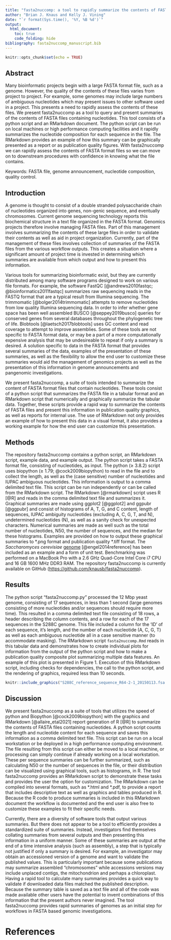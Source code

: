 ```yaml
---
title: "fasta2nuccomp: a tool to rapidly summarize the contents of FASTA files containing nucleotides"
author: "Brian J. Knaus and Kelly J. Vining"
date: "`r format(Sys.time(), '%Y, %B %d')`"
output: 
  html_document:
    toc: true
    code_folding: hide
bibliography: fasta2nuccomp_manuscript.bib
---
```


```r
knitr::opts_chunk$set(echo = TRUE)
```


## Abstract


Many bioinformatic projects begin with a large FASTA format file, such as a genome.
However, the quality of the contents of these files varies from project to project.
For example, some genomes may include large numbers of ambiguous nucleotides which may present issues to other software used in a project.
This presents a need to rapidly assess the contents of these files.
We present fasta2nuccomp as a tool to query and present summaries of the contents of FASTA files containing nucleotides.
This tool consists of a python script and an RMarkdown document.
The python script can be run on local machines or high performance computing facilities and it rapidly summarizes the nucleotide composition for each sequence in the file.
The RMarkdown provides an example of how this summary can be graphically presented as a report or as publication quality figures.
With fasta2nuccomp we can rapidly assess the contents of FASTA format files so we can move on to downstream procedures with confidence in knowing what the file contains.


Keywords: FASTA file, genome announcement, nucleotide composition, quality control.


## Introduction


A genome is thought to consist of a double stranded polysaccharide chain of nucleotides organized into genes, non-genic sequence, and eventually chromosomes.
Current genome sequencing technology reports this biochemical structure in a text file organized in the FASTA format.
Genomics projects therefore involve managing FASTA files.
Part of this management involves summarizing the contents of these large files in order to validate their contents as well as aid in project organization.
Currently, part of the management of these files involves collection of summaries of the FASTA files from the various workflow outputs.
This creates a situation where a significant amount of project time is invested in determining which summaries are available from which output and how to present this information.


Various tools for summarizing bioinformatic exist, but they are currently distributed among many software programs designed to work on various file formats.
For example, the software FastQC [@andrews2010fastqc; @bioinformatics2011fastqc] summarizes raw sequencing reads in the FASTQ format that are a typical result from Illumina sequencing.
The trimmomatic [@bolger2014trimmomatic] attempts to remove nucleotides from low quality Illumina sequencing data.
In order to infer whether gene space has been well assembled BUSCO [@seppey2019busco] queries for conserved genes from several databases throughout the phylogenetic tree of life.
Blobtools [@laetsch2017blobtools] uses GC content and read coverage to attempt to improve assemblies.
Some of these tools are not specific to FASTA format data, or may be a part of a more computationally expensive analysis that may be undesireable to repeat if only a summary is desired.
A solution specific to data in the FASTA format that provides several summaries of the data, examples of the presentation of these summaries, as well as the flexibility to allow the end user to customize these summaries would aid the management of genomics projects as well as the presentation of this information in genome announcements and pangenomic investigations.


We present fasta2nuccomp, a suite of tools intended to summarize the content of FASTA format files that contain nucleotides.
These tools consist of a python script that summarizes the FASTA file in a tabular format and an RMarkdown script that numerically and graphically summarize the tabular data.
Together, these scripts provide a rapid way to summarize the contents of FASTA files and present this information in publication quality graphics, as well as reports for internal use.
The use of RMarkdown not only provides an example of how to present this data in a visual format, it also provides a working example for how the end user can customize this presentation.


## Methods


The repository fasta2nuccomp contains a python script, an RMarkdown script, example data, and example output.
The python script takes a FASTA format file, consisting of nucleotides, as input.
The python (≥ 3.8.2) script uses biopython (≥ 1.79; @cock2009biopython) to read in the file and to collect the length, as well as the (case sensitive) number of nucleotides and IUPAC ambiguous nucleotides.
This information is output to a comma delimited text file.
This script can be run independently or can be called from the RMarkdown script.
The RMarkdown [@rmarkdown] script uses R [@R] and reads in the comma delimited text file and summarizes it.
Graphical summaries are made using ggplot2 [@ggplot2] and ggpubr [@ggpubr] and consist of histograms of A, T, G, and C content, length of sequences, IUPAC ambiguity nucleotides (excluding A, C, G, T, and N), undetermined nucleotides (N), as well as a sanity check for unexpected characters.
Numerical summaries are made as well such as the total number of nucleotides, N50, the number of sequences, and the median for these histograms.
Examples are provided on how to output these graphical summaries to \*.png format and publication quality \*.tiff format.
The *Saccharomyces cerevisiae* [genome](http://sgd-archive.yeastgenome.org/sequence/S288C_reference/genome_releases/) [@engel2014reference] has been included as an example and a form of unit test.
Benchmarking was performed on a MacBook Pro with a 2.6 GHz Quad-Core Intel Core i7 CPU and 16 GB 1600 MHz DDR3 RAM.
The repository fasta2nuccomp is currently available on GitHub ([https://github.com/knausb/fasta2nuccomp](https://github.com/knausb/fasta2nuccomp)).


## Results

The python script "fasta2nuccomp.py" processed the 12 Mbp yeast genome, consisting of 17 sequences, in less than 1 second (large genomes consisting of more nucleotides and/or sequences should require more time).
This resulted in a comma delimited text file consisting of 18 rows, a header describing the column contents, and a row for each of the 17 sequences in the S288C genome.
This file included a column for the 'ID' of each sequence, it's length, and the number of each nucleotide (A, C, G, T) as well as each ambiguous nucleotide all in a case sensitive manner (to accommodate masking).
The RMarkdown script ```fasta2nuccomp.Rmd``` reads in this tabular data and demonstrates how to create individual plots for information from the output of the python script and how to make a publication quality composite plot summarizing multiple data features.
An example of this plot is presented in Figure 1.
Execution of this RMarkdown script, including checks for dependencies, the call to the python script, and the rendering of graphics, required less than 10 seconds.


```r
knitr::include_graphics("S288C_reference_sequence_R64-2-1_20150113.fsa.png")
```


## Discussion

We present fasta2nuccomp as a suite of tools that utilizes the speed of python and Biopython [@cock2009biopython] with the graphics and RMarkdown [@allaire_etal2021] report generation of R [@R] to summarize the contents of FASTA files containing nucleotides.
A python script counts the length and nucleotide content for each sequence and saves this information as a comma delimited text file.
This script can be run on a local workstation or be deployed in a high performance computing environment.
The file resulting from this script can either be moved to a local machine, or processing can simply continue if already working on a local workstation.
These per sequence summaries can be further summarized, such as calculating N50 or the number of sequences in the file, or their distribution can be visualized using graphical tools, such as histograms, in R.
The tool fasta2nuccomp provides an RMarkdown script to demonstrate these tasks and provides the user the option for customization.
The RMarkdown can be compiled into several formats, such as \*.html and \*.pdf, to provide a report that includes descriptive text as well as graphics and tables produced in R.
Because the R code to produce summaries is included in this RMarkdown document the workflow is documented and the end user is also free to customize these examples to fit their specific needs.


Currently, there are a diversity of software tools that output various summaries.
But there does not appear to be a tool to efficiently provides a standardized suite of summaries.
Instead, investigators find themselves collating summaries from several outputs and then presenting this information in a uniform manner.
Some of these summaries are output at the end of a time intensive analysis (such as assembly), a step that is typically not justified if only a summary is desired.
For example, an investigator may obtain an accessioned version of a genome and want to validate the published values.
This is particularly important because some publications may summarize assembled "chromosomes" while accessions versions may include unplaced contigs, the mitochondrion and perhaps a chloroplast.
Having a rapid tool to calculate many summaries provides a quick way to validate if downloaded data files matched the published description.
Because the summary table is saved as a text file and all of the code was made available other users have the potential to invent combinations of this information that the present authors never imagined.
The tool fasta2nuccomp provides rapid summaries of genomes as an initial step for workflows in FASTA based genomic investigations.



# References

